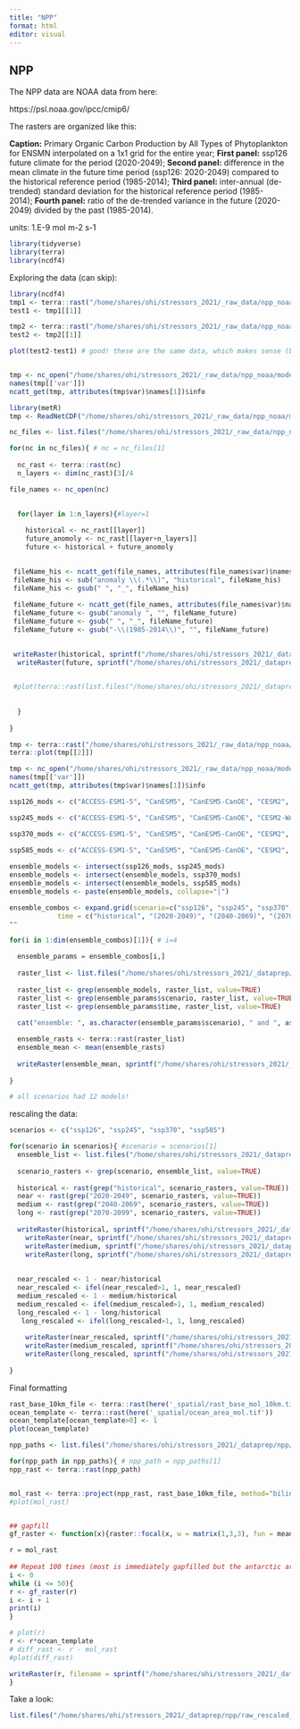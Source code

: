 ```yaml
---
title: "NPP"
format: html
editor: visual
---
```


## NPP

The NPP data are NOAA data from here:

https://psl.noaa.gov/ipcc/cmip6/

The rasters are organized like this:

**Caption:** Primary Organic Carbon Production by All Types of Phytoplankton for ENSMN interpolated on a 1x1 grid for the entire year; **First panel:** ssp126 future climate for the period (2020-2049); **Second panel:** difference in the mean climate in the future time period (ssp126: 2020-2049) compared to the historical reference period (1985-2014); **Third panel:** inter-annual (de-trended) standard deviation for the historical reference period (1985-2014); **Fourth panel:** ratio of the de-trended variance in the future (2020-2049) divided by the past (1985-2014).

units: 1.E-9 mol m-2 s-1

```r
library(tidyverse)
library(terra)
library(ncdf4)
```

Exploring the data (can skip):

```r
library(ncdf4)
tmp1 <- terra::rast("/home/shares/ohi/stressors_2021/_raw_data/npp_noaa/models/npp_ssp126_2020_2049_v1.nc")
test1 <- tmp1[[1]]

tmp2 <- terra::rast("/home/shares/ohi/stressors_2021/_raw_data/npp_noaa/models/npp_ssp126_2040_2069_v1.nc")
test2 <- tmp2[[1]]

plot(test2-test1) # good! these are the same data, which makes sense (but I wanted to check)


tmp <- nc_open("/home/shares/ohi/stressors_2021/_raw_data/npp_noaa/models/npp_ssp126_2020_2049_v1.nc")
names(tmp[['var']])
ncatt_get(tmp, attributes(tmp$var)$names[1])$info

library(metR)
tmp <- ReadNetCDF("/home/shares/ohi/stressors_2021/_raw_data/npp_noaa/models/npp_ssp126_2020_2049_v1.nc")

```

```r

nc_files <- list.files("/home/shares/ohi/stressors_2021/_raw_data/npp_noaa/models/", full=TRUE)

for(nc in nc_files){ # nc = nc_files[1]
  
  nc_rast <- terra::rast(nc)
  n_layers <- dim(nc_rast)[3]/4

file_names <- nc_open(nc)

    
  for(layer in 1:n_layers){#layer=1
    
    historical <- nc_rast[[layer]]
    future_anomoly <- nc_rast[[layer+n_layers]]
    future <- historical + future_anomoly
  

 fileName_his <- ncatt_get(file_names, attributes(file_names$var)$names[layer+n_layers])$info
 fileName_his <- sub("anomaly \\(.*\\)", "historical", fileName_his)
 fileName_his <- gsub(" ", "_", fileName_his)
 
 fileName_future <- ncatt_get(file_names, attributes(file_names$var)$names[layer+n_layers])$info
 fileName_future <- gsub("anomaly ", "", fileName_future)
 fileName_future <- gsub(" ", "_", fileName_future)
 fileName_future <- gsub("-\\(1985-2014\\)", "", fileName_future)

  
 writeRaster(historical, sprintf("/home/shares/ohi/stressors_2021/_dataprep/npp/extracted_files/%s.tif", fileName_his), overwrite=TRUE)
  writeRaster(future, sprintf("/home/shares/ohi/stressors_2021/_dataprep/npp/extracted_files/%s.tif", fileName_future), overwrite=TRUE)

 
 #plot(terra::rast(list.files("/home/shares/ohi/stressors_2021/_dataprep/npp/extracted_files", full=TRUE)[1]))
 
 
  }
  
}

tmp <- terra::rast("/home/shares/ohi/stressors_2021/_raw_data/npp_noaa/models/npp_ssp126_2020_2049_v1.nc")
terra::plot(tmp[[2]])

tmp <- nc_open("/home/shares/ohi/stressors_2021/_raw_data/npp_noaa/models/npp_ssp126_2020_2049_v1.nc")
names(tmp[['var']])
ncatt_get(tmp, attributes(tmp$var)$names[1])$info


```

```r

ssp126_mods <- c("ACCESS-ESM1-5", "CanESM5", "CanESM5-CanOE", "CESM2", "CESM2-WACCM", "CMCC-ESM2", "CNRM-ESM2-1", "GFDL-ESM4", "MIROC-ES2L", "MPI-ESM1-2-HR", "MPI-ESM1-2-LR", "NorESM2-LM", "NorESM2-MM", "UKESM1-0-LL")

ssp245_mods <- c("ACCESS-ESM1-5", "CanESM5", "CanESM5-CanOE", "CESM2-WACCM", "CMCC-ESM2", "CNRM-ESM2-1", "EC-Earth3-CC", "GFDL-CM4", "GFDL-ESM4", "MPI-ESM1-2-HR", "MPI-ESM1-2-LR", "NorESM2-LM",  "NorESM2-MM", "UKESM1-0-LL")

ssp370_mods <- c("ACCESS-ESM1-5", "CanESM5", "CanESM5-CanOE", "CESM2", "CESM2-WACCM", "CMCC-ESM2", "MPI-ESM1-2-HR", "MIROC-ES2L", "IPSL-CM6A-LR", "IPSL-CM5A2-INCA", "GFDL-ESM4", "CNRM-ESM2-1", "UKESM1-0-LL", "NorESM2-MM", "MPI-ESM1-2-LR", "NorESM2-LM")

ssp585_mods <- c("ACCESS-ESM1-5", "CanESM5", "CanESM5-CanOE", "CESM2", "CESM2-WACCM", "CMCC-ESM2", "CNRM-ESM2-1", "EC-Earth3-CC", "GFDL-CM4", "GFDL-ESM4", "IPSL-CM6A-LR", "MIROC-ES2L", "UKESM1-0-LL", "NorESM2-MM", "NorESM2-LM", "MRI-ESM2-0", "MPI-ESM1-2-LR", "MPI-ESM1-2-HR")
                 
ensemble_models <- intersect(ssp126_mods, ssp245_mods)
ensemble_models <- intersect(ensemble_models, ssp370_mods)
ensemble_models <- intersect(ensemble_models, ssp585_mods)
ensemble_models <- paste(ensemble_models, collapse="|")

ensemble_combos <- expand.grid(scenario=c("ssp126", "ssp245", "ssp370", "ssp585"),
            time = c("historical", "(2020-2049)", "(2040-2069)", "(2070-2099)"))
""
```

```r


for(i in 1:dim(ensemble_combos)[1]){ # i=4

  ensemble_params = ensemble_combos[i,]
  
  raster_list <- list.files("/home/shares/ohi/stressors_2021/_dataprep/npp/extracted_files", full=TRUE)
  
  raster_list <- grep(ensemble_models, raster_list, value=TRUE)
  raster_list <- grep(ensemble_params$scenario, raster_list, value=TRUE)
  raster_list <- grep(ensemble_params$time, raster_list, value=TRUE)
  
  cat("ensemble: ", as.character(ensemble_params$scenario), " and ", as.character(ensemble_params$time), " has N = ", length(raster_list), "\n")

  ensemble_rasts <- terra::rast(raster_list)  
  ensemble_mean <- mean(ensemble_rasts)
  
  writeRaster(ensemble_mean, sprintf("/home/shares/ohi/stressors_2021/_dataprep/npp/ensembles/npp_%s_%s.tif", as.character(ensemble_params$scenario), as.character(ensemble_params$time)), overwrite=TRUE)
  
}

# all scenarios had 12 models!

```

rescaling the data:

```r


scenarios <- c("ssp126", "ssp245", "ssp370", "ssp585")

for(scenario in scenarios){ #scenario = scenarios[1]
  ensemble_list <- list.files("/home/shares/ohi/stressors_2021/_dataprep/npp/ensembles", full=TRUE)
  
  scenario_rasters <- grep(scenario, ensemble_list, value=TRUE)
  
  historical <- rast(grep("historical", scenario_rasters, value=TRUE))
  near <- rast(grep("2020-2049", scenario_rasters, value=TRUE))
  medium <- rast(grep("2040-2069", scenario_rasters, value=TRUE))
  long <- rast(grep("2070-2099", scenario_rasters, value=TRUE))
  
  writeRaster(historical, sprintf("/home/shares/ohi/stressors_2021/_dataprep/npp/raw_rescaled/npp_raw_%s_current.tif", scenario), overwrite=TRUE)
    writeRaster(near, sprintf("/home/shares/ohi/stressors_2021/_dataprep/npp/raw_rescaled/npp_raw_%s_near-term.tif", scenario), overwrite=TRUE)
    writeRaster(medium, sprintf("/home/shares/ohi/stressors_2021/_dataprep/npp/raw_rescaled/npp_raw_%s_medium-term.tif", scenario), overwrite=TRUE)
    writeRaster(long, sprintf("/home/shares/ohi/stressors_2021/_dataprep/npp/raw_rescaled/npp_raw_%s_long-term.tif", scenario), overwrite=TRUE)
    
      
  near_rescaled <- 1 - near/historical
  near_rescaled <- ifel(near_rescaled>1, 1, near_rescaled)
  medium_rescaled <- 1 - medium/historical
  medium_rescaled <- ifel(medium_rescaled>1, 1, medium_rescaled)
  long_rescaled <- 1 - long/historical
   long_rescaled <- ifel(long_rescaled>1, 1, long_rescaled)  
   
    writeRaster(near_rescaled, sprintf("/home/shares/ohi/stressors_2021/_dataprep/npp/raw_rescaled/npp_rescaled_%s_near-term.tif", scenario), overwrite=TRUE)
    writeRaster(medium_rescaled, sprintf("/home/shares/ohi/stressors_2021/_dataprep/npp/raw_rescaled/npp_rescaled_%s_medium-term.tif", scenario), overwrite=TRUE)
    writeRaster(long_rescaled, sprintf("/home/shares/ohi/stressors_2021/_dataprep/npp/raw_rescaled/npp_rescaled_%s_long-term.tif", scenario), overwrite=TRUE)   
   
}
```

Final formatting

```r
rast_base_10km_file <- terra::rast(here('_spatial/rast_base_mol_10km.tif'))
ocean_template <- terra::rast(here('_spatial/ocean_area_mol.tif'))
ocean_template[ocean_template>0] <- 1
plot(ocean_template)

npp_paths <- list.files("/home/shares/ohi/stressors_2021/_dataprep/npp/raw_rescaled", full=TRUE)

for(npp_path in npp_paths){ # npp_path = npp_paths[1]
npp_rast <- terra::rast(npp_path)


mol_rast <- terra::project(npp_rast, rast_base_10km_file, method="bilinear", over=TRUE)
#plot(mol_rast)


## gapfill
gf_raster <- function(x){raster::focal(x, w = matrix(1,3,3), fun = mean, na.rm=TRUE, na.policy="only")}

r = mol_rast
  
## Repeat 100 times (most is immediately gapfilled but the antarctic area was persistent)
i <- 0
while (i <= 50){
r <- gf_raster(r)
i <- i + 1
print(i)
}

# plot(r)
r <- r*ocean_template
# diff_rast <- r - mol_rast
#plot(diff_rast)

writeRaster(r, filename = sprintf("/home/shares/ohi/stressors_2021/_dataprep/npp/raw_rescaled_mol/%s", basename(npp_path)), overwrite = TRUE)
}

```

Take a look:

```r

list.files("/home/shares/ohi/stressors_2021/_dataprep/npp/raw_rescaled_mol/", full=TRUE, pattern = "rescaled")
```
